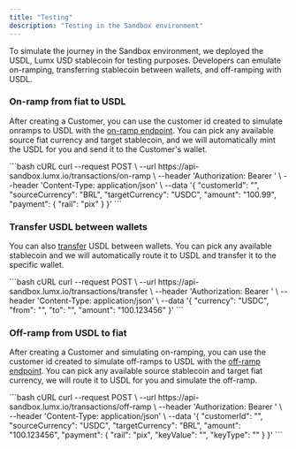 ```yaml
---
title: "Testing"
description: "Testing in the Sandbox environment"
---
```


To simulate the journey in the Sandbox environment, we deployed the USDL, Lumx USD stablecoin for testing purposes. Developers can emulate on-ramping, transferring stablecoin between wallets, and off-ramping with USDL.

### On-ramp from fiat to USDL

After creating a Customer, you can use the customer id created to simulate onramps to USDL with the [on-ramp endpoint](/api-reference/endpoints/transactions/on-ramp). You can pick any available source fiat currency and target stablecoin, and we will automatically mint the USDL for you and send it to the Customer's wallet.

<CodeGroup>
  ```bash cURL
  curl --request POST \
    --url https://api-sandbox.lumx.io/transactions/on-ramp \
    --header 'Authorization: Bearer <API_KEY>' \
    --header 'Content-Type: application/json' \
    --data '{
    "customerId": "<CUSTOMER_ID>",
    "sourceCurrency": "BRL",
    "targetCurrency": "USDC",
    "amount": "100.99",
    "payment": {
      "rail": "pix"
    }
  }'
  ```
</CodeGroup>

### Transfer USDL between wallets

You can also [transfer](/api-reference/endpoints/transactions/transfer) USDL between wallets. You can pick any available stablecoin and we will automatically route it to USDL and transfer it to the specific wallet.

<CodeGroup>
  ```bash cURL
  curl --request POST \
    --url https://api-sandbox.lumx.io/transactions/transfer \
    --header 'Authorization: Bearer <API_KEY>' \
    --header 'Content-Type: application/json' \
    --data '{
    "currency": "USDC",
    "from": "<CUSTOMER_1_WALLET_ID>",
    "to": "<CUSTOMER_2_WALLET_ID>",
    "amount": "100.123456"
  }'
  ```
</CodeGroup>

### Off-ramp from USDL to fiat

After creating a Customer and simulating on-ramping, you can use the customer id created to simulate off-ramps to USDL with the [off-ramp endpoint](/api-reference/endpoints/transactions/off-ramp). You can pick any available source stablecoin and target fiat currency, we will route it to USDL for you and simulate the off-ramp.

<CodeGroup>
  ```bash cURL
  curl --request POST \
    --url https://api-sandbox.lumx.io/transactions/off-ramp \
    --header 'Authorization: Bearer <API_KEY>' \
    --header 'Content-Type: application/json' \
    --data '{
    "customerId": "<CUSTOMER_ID>",
    "sourceCurrency": "USDC",
    "targetCurrency": "BRL",
    "amount": "100.123456",
    "payment": {
      "rail": "pix",
      "keyValue": "<KEY_VALUE>",
      "keyType": "<KEY_TYPE>"
    }
  }'
  ```
</CodeGroup>